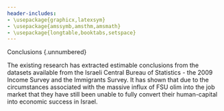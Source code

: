 ```yaml
---
header-includes:
- \usepackage{graphicx,latexsym}
- \usepackage{amssymb,amsthm,amsmath}
- \usepackage{longtable,booktabs,setspace}
---
```


Conclusions {.unnumbered}

The existing research has extracted estimable conclusions from the
datasets available from the Israeli Central Bureau of Statistics - the
2009 Income Survey and the Immigrants Survey. It has shown that due to
the circumstances associated with the massive influx of FSU olim into
the job market that they have still been unable to fully convert their
human-capital into economic success in Israel.
